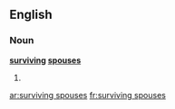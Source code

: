 ==English==

===Noun===
'''[[surviving]] [[spouse]]s'''

# {{plural of|[[surviving spouse]]}}

[[ar:surviving spouses]]
[[fr:surviving spouses]]